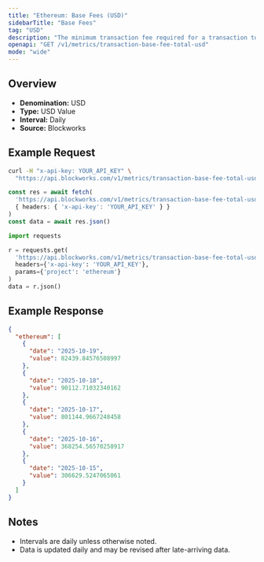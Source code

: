 ```yaml
---
title: "Ethereum: Base Fees (USD)"
sidebarTitle: "Base Fees"
tag: "USD"
description: "The minimum transaction fee required for a transaction to be included in a block"
openapi: "GET /v1/metrics/transaction-base-fee-total-usd"
mode: "wide"
---
```


## Overview

- **Denomination:** USD
- **Type:** USD Value
- **Interval:** Daily
- **Source:** Blockworks

## Example Request

<CodeGroup>

```bash cURL
curl -H "x-api-key: YOUR_API_KEY" \
  "https://api.blockworks.com/v1/metrics/transaction-base-fee-total-usd?project=ethereum"
```

```typescript TypeScript
const res = await fetch(
  'https://api.blockworks.com/v1/metrics/transaction-base-fee-total-usd?project=ethereum',
  { headers: { 'x-api-key': 'YOUR_API_KEY' } }
)
const data = await res.json()
```

```python Python
import requests

r = requests.get(
  'https://api.blockworks.com/v1/metrics/transaction-base-fee-total-usd',
  headers={'x-api-key': 'YOUR_API_KEY'},
  params={'project': 'ethereum'}
)
data = r.json()
```

</CodeGroup>

## Example Response

```json
{
  "ethereum": [
    {
      "date": "2025-10-19",
      "value": 82439.84576508997
    },
    {
      "date": "2025-10-18",
      "value": 90112.71032340162
    },
    {
      "date": "2025-10-17",
      "value": 801144.9667248458
    },
    {
      "date": "2025-10-16",
      "value": 368254.56570258917
    },
    {
      "date": "2025-10-15",
      "value": 306629.5247065061
    }
  ]
}
```

## Notes
- Intervals are daily unless otherwise noted.
- Data is updated daily and may be revised after late-arriving data.